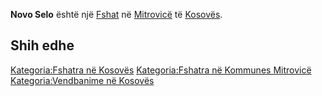 {{Fshat në Kosovës
 | Emri                = Novo Selo
| srp_N_name = Novo Selo
| srp_N_FULL_NAME_RO = Novo Selo
| srp_N_FULL_NAME_ND_RO = Novo Selo
| srp_N_SORT_NAME_RG = NOVOSELO
| srp_N_FULL_NAME_RG = Novo Selo
| srp_N_FULL_NAME_ND_RG = Novo Selo
| srp_NS_name = Ново Село
| srp_NS_FULL_NAME_RO = Ново Село
| srp_NS_FULL_NAME_ND_RO = Ново Село
| srp_NS_SORT_NAME_RG = НОВОСЕЛО
| srp_NS_FULL_NAME_RG = Ново Село
| srp_NS_FULL_NAME_ND_RG = Ново Село

 | Emri (Rasa dhanore) = 
 | Figura              = 
 | Shteti              = Kosovo
 | Komuna              = Mitrovicë
 | Kodi postar         = 
 | Sipërfaqja          = 

 | Popullsia           = 

 | Regj. i popullsisë  = 
 | Dend. e popullsisë  = 
 | Faqja zyrtare       = 
 <!--- Koordinatat ----> 
 | Gjerësia            = 42.516389
 | Gjatësia            = 20.855
 | Lartësia            = 
}}
'''Novo Selo''' është një [[Fshat]] në [[Mitrovicë]] të [[Kosovës]].

<!-- == Gjeografia == -->
<!-- == Historia == -->
<!-- == Demografia == -->
== Shih edhe ==
{{Komuna Mitrovicë}}
{{Kosovo-Administrata-Cung}}

[[Kategoria:Fshatra në Kosovës]]
[[Kategoria:Fshatra në Kommunes Mitrovicë]]
[[Kategoria:Vendbanime në Kosovës]]